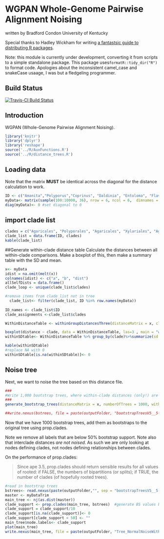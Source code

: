 # WGPAN Whole-Genome Pairwise Alignment Noising
written by Bradford Condon
University of Kentucky

Special thanks to Hadley Wickham for writing [a fantastsic guide to distributing R packages](http://r-pkgs.had.co.nz/intro.html).

Note: this module is currently under development, converting it from scripts to a simple standalone package.   This package uses`formatR::tidy_dir("R")` to format code. Apologies about the inconsistent camel_case and snakeCase usaage, I was but a fledgeling programmer.


## Build Status

[![Travis-CI Build Status](https://travis-ci.org/bradfordcondon/RtreeDistancesandNoises.svg?branch=master)](https://travis-ci.org/bradfordcondon/RtreeDistancesandNoises)

## Introduction

WGPAN (Whole-Genome Pairwise Alignment Noising).

```r
library('knitr')
library('dplyr')
library('reshape')
source('../R/AuxFunctions.R')
source('../R/distance_trees.R')

```


## Loading data

Note that the matrix **MUST** be identical across the diagonal for the distance calculation to work.

```r
ID <- c("Amanita","Polyporus","Coprinus", "Daldinia", "Entoloma", "Flaviporus")
myData<- matrix(sample(100:10000, 36), nrow = 6, ncol = 6,  dimnames = list(ID, ID)) 
diag(myData)<- 0 #set diagonal to 0

```

## import clade list
```r

clades = c("Agaricales", "Polyporales", "Agaricales", "Xylariales", "Agaricales", "Polyporales")
clade_list = data.frame(ID, clades)
kable(clade_list)
```

##Generate within-clade distance table
Calculate the distances between all within-clade comparisons.  Make a boxplot of this, then make a summary table with the SD and mean.

```r
x<- myData
idist = na.omit(melt(x))
colnames(idist) <- c("a", "b", "dist")
allSelfDists = data.frame()
clade_loop <- unique(clade_list$clades)

#remove items from clade_list not in tree
  clade_list<- filter(clade_list, ID %in% row.names(myData))
  
ID_names <- clade_list$ID
clade_assignments <-clade_list$clades

WithinDistanceTable <- withinGroupDistancesThree(distanceMatrix = x, clade_assignments = clade_assignments, ID_names = ID_names)

boxplot(distance ~ clade, data = WithinDistanceTable, las=3 , main = "within-clade distances 1-11-17", ylab = "SNPs/MB" )
withinSDtable<- WithinDistanceTable %>% group_by(clade)%>%summarize(sd = sd(distance), mean = mean(distance))

kable(withinSDtable)
#replace NA with 0
withinSDtable[is.na(withinSDtable)]<- 0

```


## Noise tree

Next, we want to noise the tree based on this distance file.

```r
###
#Write 1,000 bootstrap trees, where within-clade distances (only!) are noised by the normal distribution with SD= that clade's within SD.
###
generate_bootstrap_trees(distanceMatrix = x, numberOfTrees = 1000, withinSDtable= withinSDtable, clade_assignments = clade_assignments, ID_names = ID_names)

##write.nexus(bstrees, file = paste(outputFolder, "bootstrapTreesV5__5-21-16.nexus", sep=""))

```

Now that we have 1000 bootstrap trees, add them as bootstraps to the original tree using prop.clades.

Note we remove all labels that are below 50% bootstrap support.
Note also that interclade distances *are not noised*.  As such we are only looking at nodes defining clades, not nodes defining relationships between clades.


On the performance of prop.clades:

>Since ape 3.5, prop.clades should return sensible results for all values of rooted: if FALSE, the
numbers of bipartitions (or splits); if TRUE, the number of clades (of hopefully rooted trees).



```r
#read in bootstrap trees
bstrees<- read.nexus(paste(outputFolder,"", sep = "bootstrapTreesV5__5-21-16.nexus"))
master <- myDataTrim
main_tree <- nj(as.dist(master))
clade_support <- prop.clades(main_tree, bstrees)  #generate BS values based on trees
clade_support = clade_support/10
clade_support[is.na(clade_support)]<- 0
clade_support[clade_support < 50] <- ""
main_tree$node.labels<- clade_support 
plot(main_tree)
write.nexus(main_tree, file = paste(outputFolder, "Tree_NormalNoiseWithinCladeBasedOnSD_V6_4-22-17.txt", sep=""))
```

